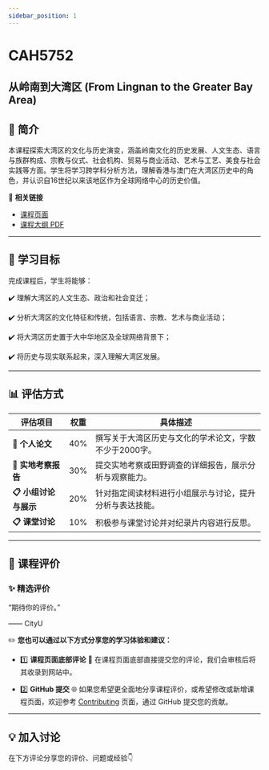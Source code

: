 ```yaml
---
sidebar_position: 1
---
```


# CAH5752
## 从岭南到大湾区 (From Lingnan to the Greater Bay Area)

## **📘 简介**
本课程探索大湾区的文化与历史演变，涵盖岭南文化的历史发展、人文生态、语言与族群构成、宗教与仪式、社会机构、贸易与商业活动、艺术与工艺、美食与社会实践等方面。学生将学习跨学科分析方法，理解香港与澳门在大湾区历史中的角色，并认识自16世纪以来该地区作为全球网络中心的历史价值。

🔗 **相关链接**
- [课程页面](https://www.cityu.edu.hk/catalogue/pg/202425/course/CAH5752.htm)
- [课程大纲 PDF](https://www.cityu.edu.hk/catalogue/pg/202425/course/CAH5752.pdf)

---

## **🎯 学习目标**

完成课程后，学生将能够：

✔️ 理解大湾区的人文生态、政治和社会变迁；

✔️ 分析大湾区的文化特征和传统，包括语言、宗教、艺术与商业活动；

✔️ 将大湾区历史置于大中华地区及全球网络背景下；

✔️ 将历史与现实联系起来，深入理解大湾区发展。

---

## **📊 评估方式**

| **评估项目**               | **权重** | **具体描述**                                                                                       |
|---------------------------|---------|---------------------------------------------------------------------------------------------------|
| **📂 个人论文**             | 40%     | 撰写关于大湾区历史与文化的学术论文，字数不少于2000字。                                                 |
| **📂 实地考察报告**         | 30%     | 提交实地考察或田野调查的详细报告，展示分析与观察能力。                                                   |
| **📋 小组讨论与展示**       | 20%     | 针对指定阅读材料进行小组展示与讨论，提升分析与表达技能。                                                  |
| **📋 课堂讨论**             | 10%     | 积极参与课堂讨论并对纪录片内容进行反思。                                                               |

---

## **💬 课程评价**

### ✨ **精选评价**
<div className={commentStyles.commentBox}>
    <p className={commentStyles.commentText}>
        “期待你的评价。”
    </p>
    <p className={commentStyles.commentAuthor}>—— CityU</p>
</div>

✏️ **您也可以通过以下方式分享您的学习体验和建议：**

- 1️⃣ **课程页面底部评论**
💬 在课程页面底部直接提交您的评论，我们会审核后将其收录到网站中。

- 2️⃣ **GitHub 提交**
🌐 如果您希望更全面地分享课程评价，或希望修改或新增课程页面，欢迎参考 [Contributing](https://penjc.github.io/CityU/contributing) 页面，通过 GitHub 提交您的贡献。

---

## **💡 加入讨论**

在下方评论分享您的评价、问题或经验👇
<Utterances />

